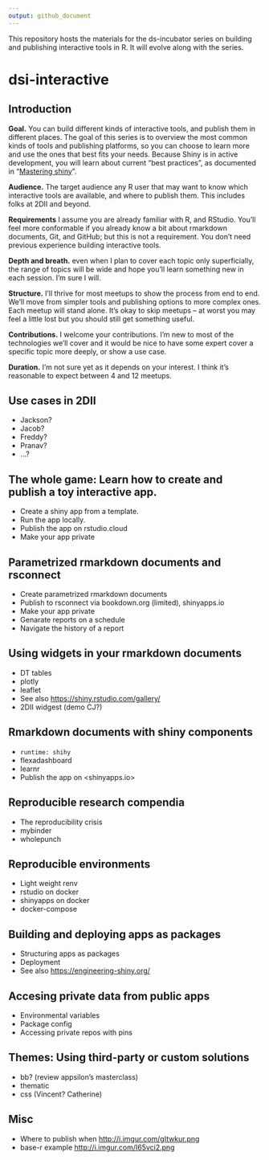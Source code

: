 ```yaml
---
output: github_document
---
```


This repository hosts the materials for the ds-incubator series on building and
publishing interactive tools in R. It will evolve along with the series.

# dsi-interactive

## Introduction

**Goal.** You can build different kinds of interactive tools, and publish them
in different places. The goal of this series is to overview the most common
kinds of tools and publishing platforms, so you can choose to learn more and use
the ones that best fits your needs. Because Shiny is in active development, you
will learn about current "best practices", as documented in "[Mastering
shiny](https://mastering-shiny.org/)".

**Audience.** The target audience any R user that may want to know which
interactive tools are available, and where to publish them. This includes folks
at 2DII and beyond. 

**Requirements** I assume you are already familiar with R, and RStudio. You'll
feel more conformable if you already know a bit about rmarkdown documents, Git,
and GitHub; but this is not a requirement. You don't need previous experience
building interactive tools.

**Depth and breath.** even when I plan to cover each topic only superficially,
the range of topics will be wide and hope you'll learn something new in each
session. I'm sure I will.

**Structure.** I'll thrive for most meetups to show the process from end to end.
We'll move from simpler tools and publishing options to more complex ones. Each
meetup will stand alone. It's okay to skip meetups -- at worst you may feel a
little lost but you should still get something useful.

**Contributions.** I welcome your contributions. I'm new to most of the technologies
we'll cover and it would be nice to have some expert cover a specific topic more
deeply, or show a use case.

**Duration.** I'm not sure yet as it depends on your interest. I think it's 
reasonable to expect between 4 and 12 meetups.

## Use cases in 2DII

- Jackson?
- Jacob?
- Freddy?
- Pranav?
- ...?

## The whole game: Learn how to create and publish a toy interactive app.

- Create a shiny app from a template.
- Run the app locally.
- Publish the app on rstudio.cloud
- Make your app private

## Parametrized rmarkdown documents and rsconnect

- Create parametrized rmarkdown documents
- Publish to rsconnect via bookdown.org (limited), shinyapps.io
- Make your app private
- Genarate reports on a schedule
- Navigate the history of a report

## Using widgets in your rmarkdown documents

- DT tables
- plotly
- leaflet
- See also <https://shiny.rstudio.com/gallery/>
- 2DII widgest (demo CJ?)

## Rmarkdown documents with shiny components

- `runtime: shihy`
- flexadashboard
- learnr
- Publish the app on <shinyapps.io>

## Reproducible research compendia

- The reproducibility crisis
- mybinder
- wholepunch

## Reproducible environments

- Light weight renv
- rstudio on docker
- shinyapps on docker
- docker-compose

## Building and deploying apps as packages

- Structuring apps as packages
- Deployment
- See also <https://engineering-shiny.org/>

## Accesing private data from public apps

- Environmental variables
- Package config
- Accessing private repos with pins

## Themes: Using third-party or custom solutions

- bb? (review appsilon's masterclass)
- thematic
- css (Vincent? Catherine)

## Misc

- Where to publish when <http://i.imgur.com/gItwkur.png>
- base-r example <http://i.imgur.com/I65vci2.png>

